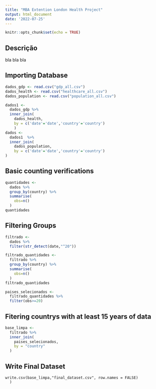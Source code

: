---
title: "MBA Extention London Health Project"
output: html_document
date: '2022-07-25'
---

```{r setup, include=FALSE}
knitr::opts_chunk$set(echo = TRUE)
```

## Descrição

bla bla bla 


## Importing Database

```{r importing}
dados_gdp <- read.csv("gdp_all.csv")
dados_health <- read.csv("healthcare_all.csv")
dados_population <- read.csv("population_all.csv")

dados1 <- 
  dados_gdp %>%
  inner_join(
    dados_health,
    by = c('date'='date','country'='country')
    )
dados <-
  dados1  %>%
  inner_join(
    dados_population,
    by = c('date'='date','country'='country')
)

```

## Basic counting verifications

```{r basic verification}
quantidades <- 
  dados %>%
  group_by(country) %>%
  summarise(
    obs=n()
  )
quantidades

```

## Filtering Groups


```{r filtering}
filtrado <- 
  dados %>%
  filter(str_detect(date,"^20"))

filtrado_quantidades <-
  filtrado %>%
  group_by(country) %>%
  summarise(
    obs=n()  
  )
filtrado_quantidades

paises_selecionados <- 
  filtrado_quantidades %>%
  filter(obs>=20)


```

## Fitering countrys with at least 15 years of data

```{r fitering countrys with at least 15 years of data}
base_limpa <- 
  filtrado %>%
  inner_join(
    paises_selecionados,
    by = "country"
  )

```

## Write Final Dataset

```{Final Dataset}
write.csv(base_limpa,"final_dataset.csv", row.names = FALSE)
  )
```


